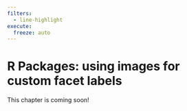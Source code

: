 ```yaml
---
filters:
  - line-highlight
execute: 
  freeze: auto
---
```


# R Packages: using images for custom facet labels {#sec-r-pkgs}

::: {.callout-caution}

This chapter is coming soon!

:::